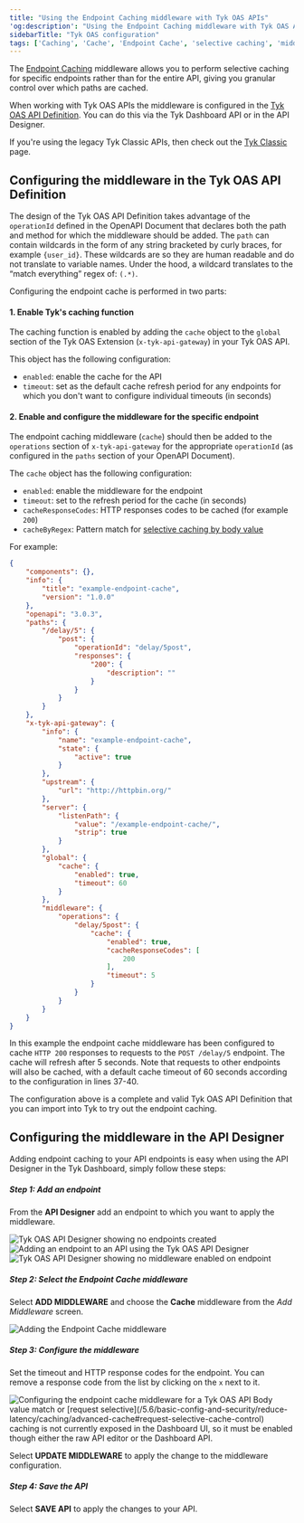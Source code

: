```yaml
---
title: "Using the Endpoint Caching middleware with Tyk OAS APIs"
'og:description': "Using the Endpoint Caching middleware with Tyk OAS APIs"
sidebarTitle: "Tyk OAS configuration"
tags: ['Caching', 'Cache', 'Endpoint Cache', 'selective caching', 'middleware', 'per-endpoint', 'Tyk OAS']
---
```


The [Endpoint Caching](/5.6/basic-config-and-security/reduce-latency/caching/advanced-cache) middleware allows you to perform selective caching for specific endpoints rather than for the entire API, giving you granular control over which paths are cached.

When working with Tyk OAS APIs the middleware is configured in the [Tyk OAS API Definition](/5.6/tyk-apis/tyk-gateway-api/oas/x-tyk-oas-doc#operation). You can do this via the Tyk Dashboard API or in the API Designer.

If you're using the legacy Tyk Classic APIs, then check out the [Tyk Classic](/5.6/product-stack/tyk-gateway/middleware/endpoint-cache-tyk-classic) page.

## Configuring the middleware in the Tyk OAS API Definition

The design of the Tyk OAS API Definition takes advantage of the `operationId` defined in the OpenAPI Document that declares both the path and method for which the middleware should be added. The `path` can contain wildcards in the form of any string bracketed by curly braces, for example `{user_id}`. These wildcards are so they are human readable and do not translate to variable names. Under the hood, a wildcard translates to the “match everything” regex of: `(.*)`.

Configuring the endpoint cache is performed in two parts:

#### 1. Enable Tyk's caching function

The caching function is enabled by adding the `cache` object to the `global` section of the Tyk OAS Extension (`x-tyk-api-gateway`) in your Tyk OAS API.

This object has the following configuration:
 - `enabled`: enable the cache for the API
 - `timeout`: set as the default cache refresh period for any endpoints for which you don't want to configure individual timeouts (in seconds) 

#### 2. Enable and configure the middleware for the specific endpoint

The endpoint caching middleware (`cache`) should then be added to the `operations` section of `x-tyk-api-gateway` for the appropriate `operationId` (as configured in the `paths` section of your OpenAPI Document).

The `cache` object has the following configuration:
- `enabled`: enable the middleware for the endpoint
- `timeout`: set to the refresh period for the cache (in seconds)
- `cacheResponseCodes`: HTTP responses codes to be cached (for example `200`)
- `cacheByRegex`: Pattern match for [selective caching by body value](/5.6/basic-config-and-security/reduce-latency/caching/advanced-cache#selective-caching-by-body-value)

For example:
```json {hl_lines=["37-40", "45-51"],linenos=true, linenostart=1}
{
    "components": {},
    "info": {
        "title": "example-endpoint-cache",
        "version": "1.0.0"
    },
    "openapi": "3.0.3",
    "paths": {
        "/delay/5": {
            "post": {
                "operationId": "delay/5post",
                "responses": {
                    "200": {
                        "description": ""
                    }
                }
            }
        }
    },
    "x-tyk-api-gateway": {
        "info": {
            "name": "example-endpoint-cache",
            "state": {
                "active": true
            }
        },
        "upstream": {
            "url": "http://httpbin.org/"
        },
        "server": {
            "listenPath": {
                "value": "/example-endpoint-cache/",
                "strip": true
            }
        },
        "global": {
            "cache": {
                "enabled": true,
                "timeout": 60
            }
        },
        "middleware": {
            "operations": {
                "delay/5post": {
                    "cache": {
                        "enabled": true,
                        "cacheResponseCodes": [
                            200
                        ],
                        "timeout": 5
                    }
                }
            }
        }
    }
}
```

In this example the endpoint cache middleware has been configured to cache `HTTP 200` responses to requests to the `POST /delay/5` endpoint. The cache will refresh after 5 seconds. Note that requests to other endpoints will also be cached, with a default cache timeout of 60 seconds according to the configuration in lines 37-40.

The configuration above is a complete and valid Tyk OAS API Definition that you can import into Tyk to try out the endpoint caching.

## Configuring the middleware in the API Designer

Adding endpoint caching to your API endpoints is easy when using the API Designer in the Tyk Dashboard, simply follow these steps:

##### Step 1: Add an endpoint

From the **API Designer** add an endpoint to which you want to apply the middleware.

<img src="/img/dashboard/api-designer/tyk-oas-no-endpoints.png" alt="Tyk OAS API Designer showing no endpoints created" />

<img src="/img/dashboard/api-designer/tyk-oas-add-endpoint.png" alt="Adding an endpoint to an API using the Tyk OAS API Designer" />

<img src="/img/dashboard/api-designer/tyk-oas-no-middleware.png" alt="Tyk OAS API Designer showing no middleware enabled on endpoint" />

##### Step 2: Select the Endpoint Cache middleware

Select **ADD MIDDLEWARE** and choose the **Cache** middleware from the *Add Middleware* screen.

<img src="/img/dashboard/api-designer/tyk-oas-cache.png" alt="Adding the Endpoint Cache middleware" />

##### Step 3: Configure the middleware

Set the timeout and HTTP response codes for the endpoint. You can remove a response code from the list by clicking on the `x` next to it.

<img src="/img/dashboard/api-designer/tyk-oas-cache-config.png" alt="Configuring the endpoint cache middleware for a Tyk OAS API" />


<Note>
Body value match or [request selective](/5.6/basic-config-and-security/reduce-latency/caching/advanced-cache#request-selective-cache-control) caching is not currently exposed in the Dashboard UI, so it must be enabled though either the raw API editor or the Dashboard API.
</Note>


Select **UPDATE MIDDLEWARE** to apply the change to the middleware configuration.

##### Step 4: Save the API

Select **SAVE API** to apply the changes to your API.

